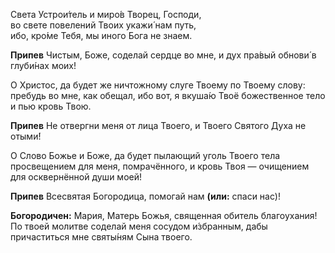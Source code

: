 Света Устрои́тель и миро́в Творец, Господи,  
во свете повелений Твоих укажи́ нам путь,  
ибо, кро́ме Тебя, мы иного Бога не знаем.

**Припев** Чистым, Боже, соделай сердце во мне, и дух пра́вый обнови́ в глуби́нах моих!

О Христос, да будет же ничтожному слуге Твоему по Твоему слову: пребудь во мне, как обещал, ибо вот, я вкуша́ю Твоё божественное тело и пью кровь Твою.

**Припев** Не отвергни меня от лица Твоего, и Твоего Святого Духа не отыми́!

О Слово Божье и Боже, да будет пылающий уголь Твоего тела просвещением для меня, помрачённого, и кровь Твоя — очищением для осквернённой души моей!

**Припев** Всесвятая Богородица, помогай нам **(или:** спаси нас<R>)</R>!

**Богородичен:** Мария, Матерь Божья, священная обитель благоухания! По твоей молитве соделай меня сосудом и́збранным, дабы причаститься мне святы́ням Сына твоего.

